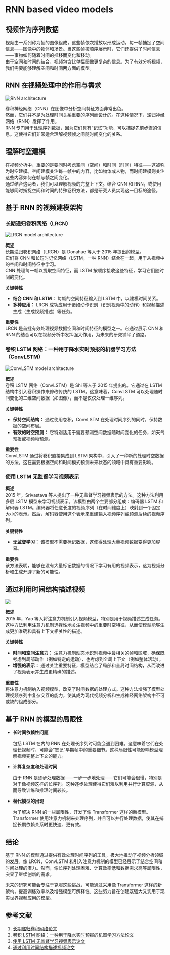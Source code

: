 # RNN based video models

## 视频作为序列数据

视频由一系列称为帧的图像组成，这些帧依次播放以形成运动。每一帧捕捉了空间信息——图像中的物体和场景。当这些帧按顺序展示时，它们还提供了时间信息——事物如何随着时间的推移而变化和移动。  
由于空间和时间的结合，视频包含比单幅图像更复杂的信息。为了有效分析视频，我们需要能够理解空间和时间两方面的模型。

## RNN 在视频处理中的作用与需求

<div class="flex justify-center">
    <img src="https://huggingface.co/datasets/hf-vision/course-assets/resolve/main/rnn_video_models/rnn.png" alt="RNN architecture">
</div>

卷积神经网络（CNN）在图像中分析空间特征方面非常出色。  
然而，它们并不是为处理时间关系重要的序列而设计的。在这种情况下，递归神经网络（RNN）发挥了作用。  
RNN 专门用于处理序列数据，因为它们具有“记忆”功能，可以捕捉先前步骤的信息。这使得它们非常适合理解视频帧之间随时间变化的关系。

## 理解时空建模

在视频分析中，重要的是要同时考虑空间（空间）和时间（时间）特征——这被称为时空建模。空间建模关注每一帧中的内容，比如物体或人物，而时间建模则关注这些内容如何在帧与帧之间变化。  
通过结合这两者，我们可以理解视频的完整上下文。结合 CNN 和 RNN，或使用能够同时捕捉空间和时间的特殊卷积方法，都是研究人员实现这一目标的途径。

## 基于 RNN 的视频建模架构

### 长期递归卷积网络（LRCN）

<div class="flex justify-center">
    <img src="https://huggingface.co/datasets/hf-vision/course-assets/resolve/main/rnn_video_models/lrcn.png" alt="LRCN model architecture">
</div>

**概述**  
长期递归卷积网络（LRCN）是 Donahue 等人于 2015 年提出的模型。  
它们将 CNN 和长短时记忆网络（LSTM，一种 RNN）结合在一起，用于从视频中的空间和时间特征中学习。  
CNN 处理每一帧以提取空间特征，而 LSTM 按顺序接收这些特征，学习它们随时间的变化。

**关键特性**  
- **结合 CNN 和 LSTM：** 每帧的空间特征输入到 LSTM 中，以建模时间关系。  
- **多种应用：** LRCN 成功应用于诸如动作识别（识别视频中的动作）和视频描述生成（生成视频描述）等任务。

**重要性**  
LRCN 是首批有效处理视频数据空间和时间特征的模型之一。它通过展示 CNN 和 RNN 的结合可以在视频分析中发挥强大作用，为未来的研究铺平了道路。

### 卷积 LSTM 网络：一种用于降水实时预报的机器学习方法（ConvLSTM）

<div class="flex justify-center">
    <img src="https://huggingface.co/datasets/hf-vision/course-assets/resolve/main/rnn_video_models/convlstm.png" alt="ConvLSTM model architecture">
</div>

**概述**  
卷积 LSTM 网络（ConvLSTM）是 Shi 等人于 2015 年提出的。它通过在 LSTM 结构中引入卷积操作来修改传统的 LSTM。这意味着，ConvLSTM 可以处理随时间变化的二维空间数据（如图像），而不是仅仅处理一维序列。

**关键特性**  
- **保持空间结构：** 通过使用卷积，ConvLSTM 在处理时间序列的同时，保持数据的空间布局。  
- **有效的时空预测：** 它特别适用于需要预测空间数据随时间变化的任务，如天气预报或视频帧预测。

**重要性**  
ConvLSTM 通过将卷积直接集成到 LSTM 架构中，引入了一种新的处理时空数据的方法。这在需要根据空间和时间模式预测未来状态的领域中具有重要影响。

### 使用 LSTM 无监督学习视频表示

**概述**  
2015 年，Srivastava 等人提出了一种无监督学习视频表示的方法。这种方法利用多层 LSTM 模型来学习视频表示。该模型由两个主要部分组成：编码器 LSTM 和解码器 LSTM。编码器将任意长度的视频序列（在时间维度上）映射到一个固定大小的表示。然后，解码器使用这个表示来重建输入视频序列或预测后续的视频序列。

**关键特性**  
- **无监督学习：** 该模型不需要标记数据，这使得处理大量视频数据变得更加容易。

**重要性**  
该方法表明，能够在没有大量标记数据的情况下学习有用的视频表示，这为视频分析和生成开辟了新的可能性。

## 通过利用时间结构描述视频

<div class="flex justify-center">
    <img src="https://huggingface.co/datasets/hf-vision/course-assets/resolve/main/rnn_video_models/attention_model.png">
</div>

**概述**  
2015 年，Yao 等人将注意力机制引入视频模型，特别是用于视频描述生成任务。这种方法利用注意力机制选择性地关注视频中的重要时空特征，从而使模型能够生成更加准确和具有上下文相关性的描述。

**关键特性**  
- **时间和空间注意力：** 注意力机制动态地识别视频中最相关的帧和区域，确保既考虑到局部动作（例如特定的运动），也考虑到全局上下文（例如整体活动）。  
- **增强的表示：** 通过关注重要特征，模型结合了局部和全局时间结构，从而改进了视频表示并生成更精确的描述。

**重要性**  
将注意力机制纳入视频模型，改变了时间数据的处理方式。这种方法增强了模型处理视频序列中复杂交互的能力，使其成为现代视频分析和生成神经网络架构中不可或缺的组成部分。

## 基于 RNN 的模型的局限性
- **长时间依赖性问题**
    
    包括 LSTM 在内的 RNN 在处理长序列时可能会遇到困难。这意味着它们在处理长视频时，可能会“忘记”早期帧中的重要细节。这种局限性可能影响模型理解视频完整上下文的能力。

- **计算复杂度和处理时间**
    
    由于 RNN 是逐步处理数据——一步一步地处理——它们可能会很慢，特别是对于像视频这样的长序列。这种逐步处理使得它们难以利用并行计算资源，从而导致训练和推理时间较长。

- **替代模型的出现**
    
    为了解决 RNN 的一些局限性，开发了像 Transformer 这样的新模型。Transformer 使用注意力机制来处理序列，并且可以并行处理数据，使其在捕捉长期依赖关系时更快速、更有效。

## 结论

基于 RNN 的模型通过提供有效处理时间序列的工具，极大地推动了视频分析领域的发展。像 LRCN、ConvLSTM 和引入注意力机制的模型已经展示了结合空间和时间处理的潜力。然而，像长序列处理困难、计算效率低和数据需求高等局限性，突显了继续创新的需求。

未来的研究可能会专注于克服这些挑战，可能通过采用像 Transformer 这样的新架构、提高训练效率以及增强模型可解释性。这些努力旨在创建既强大又实用于现实世界视频应用的模型。

## 参考文献
1. [长期递归卷积网络论文](https://arxiv.org/pdf/1411.4389)
2. [卷积 LSTM 网络：一种用于降水实时预报的机器学习方法论文](https://proceedings.neurips.cc/paper_files/paper/2015/file/07563a3fe3bbe7e3ba84431ad9d055af-Paper.pdf)
3. [使用 LSTM 无监督学习视频表示论文](https://arxiv.org/pdf/1502.04681)
4. [通过利用时间结构描述视频论文](https://arxiv.org/pdf/1502.08029)
